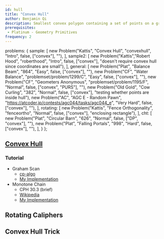 ```yaml
---
id: hull
title: "Convex Hull"
author: Benjamin Qi
description: Smallest convex polygon containing a set of points on a grid.
prerequisites: 
 - Platinum - Geometry Primitives
frequency: 2
---
```



  problems: {
    sample: [
      new Problem("Kattis", "Convex Hull", "convexhull", "Intro", false, ["convex"], ""),
    ],
    sample2: [
      new Problem("Kattis","Robert Hood", "roberthood", "Intro", false, ["convex"], "doesn't require convex hull since coordinates are small"),
    ],
    general: [
      new Problem("Plat", "Balance Beam", "864", "Easy", false, ["convex"], ""),
      new Problem("CF", "Water Balance", "problemset/problem/1299/C", "Easy", false, ["convex"], ""),
      new Problem("CF", "Geometers Anonymous", "problemset/problem/1195/F", "Normal", false, ["convex", "PURS"], ""),
      new Problem("Old Gold", "Cow Curling", "382", "Normal", false, ["convex"], "testing whether points are inside hull"),
      new Problem("AC", "AGC E - Random Pawn", "https://atcoder.jp/contests/agc044/tasks/agc044_e", "Very Hard", false, ["convex"], ""),
    ],
    rotating: [
      new Problem("Kattis", "Fence Orthogonality", "fenceortho", "Normal", false, ["convex"], "enclosing rectangle"),
    ],
    cht: [
      new Problem("Plat", "Circular Barn", "626", "Normal", false, ["DP", "convex"], ""),
      new Problem("Plat", "Falling Portals", "998", "Hard", false, ["convex"], ""),
    ],
  }
};

## [Convex Hull](https://en.wikipedia.org/wiki/Convex_hull_algorithms)

<problems-list problems={metadata.problems.sample} />

### Tutorial

 - Graham Scan
   - [cp-algo](https://cp-algorithms.com/geometry/grahams-scan-convex-hull.html)
   - [My Implementation](https://github.com/bqi343/USACO/blob/master/Implementations/content/geometry%20(13)/Polygons/ConvexHull2.h)
 - Monotone Chain
   - CPH 30.3 (brief)
   - [Wikipedia](https://en.wikibooks.org/wiki/Algorithm_Implementation/Geometry/Convex_hull/Monotone_chain)
   - [My Implementation](https://github.com/bqi343/USACO/blob/master/Implementations/content/geometry%20(13)/Polygons/ConvexHull%20(13.2).h)

<problems-list problems={metadata.problems.general} />

## Rotating Caliphers

<problems-list problems={metadata.problems.sample2} />

<resources>
  <resource source="CF" title="Rotating calipers technique and applications" url="blog/entry/46162"> </resource>
</resources>

<problems-list problems={metadata.problems.rotating} />

## Convex Hull Trick

<resources>
  <resource source="cp-algo" title="Convex Hull Trick" url="geometry/convex_hull_trick.html" starred> </resource>
  <resource source="CF" title="Convex Hull Trick - Geo Being Useful" url="blog/entry/63823" starred> </resource>
</resources>

<problems-list problems={metadata.problems.cht} />
